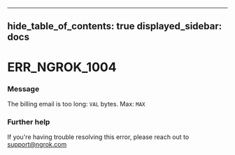 

---
hide_table_of_contents: true
displayed_sidebar: docs
---


# ERR_NGROK_1004

### Message
The billing email is too long: `VAL` bytes. Max: `MAX`

<ErrorDetails error="err_ngrok_1004" />



### Further help
If you're having trouble resolving this error, please reach out to [support@ngrok.com](mailto:support@ngrok.com?subject=Help%20with%20ERR_NGROK_1004)

